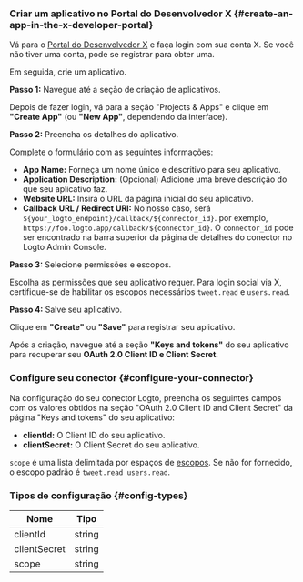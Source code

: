 ### Criar um aplicativo no Portal do Desenvolvedor X \{#create-an-app-in-the-x-developer-portal}

Vá para o [Portal do Desenvolvedor X](https://developer.x.com/en/portal/projects-and-apps) e faça login com sua conta X. Se você não tiver uma conta, pode se registrar para obter uma.

Em seguida, crie um aplicativo.

**Passo 1:** Navegue até a seção de criação de aplicativos.

Depois de fazer login, vá para a seção "Projects & Apps" e clique em **"Create App"** (ou **"New App"**, dependendo da interface).

**Passo 2:** Preencha os detalhes do aplicativo.

Complete o formulário com as seguintes informações:

- **App Name:** Forneça um nome único e descritivo para seu aplicativo.
- **Application Description:** (Opcional) Adicione uma breve descrição do que seu aplicativo faz.
- **Website URL:** Insira o URL da página inicial do seu aplicativo.
- **Callback URL / Redirect URI:** No nosso caso, será `${your_logto_endpoint}/callback/${connector_id}`. por exemplo, `https://foo.logto.app/callback/${connector_id}`. O `connector_id` pode ser encontrado na barra superior da página de detalhes do conector no Logto Admin Console.

**Passo 3:** Selecione permissões e escopos.

Escolha as permissões que seu aplicativo requer. Para login social via X, certifique-se de habilitar os escopos necessários `tweet.read` e `users.read`.

**Passo 4:** Salve seu aplicativo.

Clique em **"Create"** ou **"Save"** para registrar seu aplicativo.

Após a criação, navegue até a seção **"Keys and tokens"** do seu aplicativo para recuperar seu **OAuth 2.0 Client ID e Client Secret**.

### Configure seu conector \{#configure-your-connector}

Na configuração do seu conector Logto, preencha os seguintes campos com os valores obtidos na seção "OAuth 2.0 Client ID and Client Secret" da página "Keys and tokens" do seu aplicativo:

- **clientId:** O Client ID do seu aplicativo.
- **clientSecret:** O Client Secret do seu aplicativo.

`scope` é uma lista delimitada por espaços de [escopos](https://docs.x.com/x-api/users/user-lookup-me). Se não for fornecido, o escopo padrão é `tweet.read users.read`.

### Tipos de configuração \{#config-types}

| Nome         | Tipo   |
| ------------ | ------ |
| clientId     | string |
| clientSecret | string |
| scope        | string |
